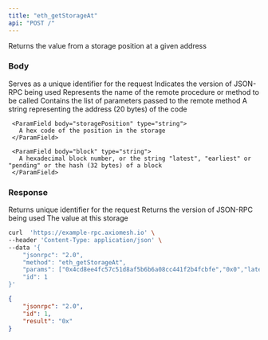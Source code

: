 ```yaml
---
title: "eth_getStorageAt"
api: "POST /"
---
```


Returns the value from a storage position at a given address

### Body

<ParamField body="id" type="number" placeholder="1">
  Serves as a unique identifier for the request
</ParamField>

<ParamField body="jsonrpc" type="string" placeholder="2.0">
  Indicates the version of JSON-RPC being used
</ParamField>

<ParamField body="method" type="string" placeholder="eth_getStorageAt">
  Represents the name of the remote procedure or method to be called
</ParamField>

<ParamField body="params" type="array">
  Contains the list of parameters passed to the remote method
     <ParamField body="address" type="string">
       A string representing the address (20 bytes) of the code
     </ParamField>

     <ParamField body="storagePosition" type="string">
       A hex code of the position in the storage
     </ParamField>

     <ParamField body="block" type="string">
       A hexadecimal block number, or the string "latest", "earliest" or "pending" or the hash (32 bytes) of a block
     </ParamField>

</ParamField>

### Response

<ResponseField name="id" type="number">
  Returns unique identifier for the request 
</ResponseField>

<ResponseField name="jsonrpc" type="string">
  Returns the version of JSON-RPC being used
</ResponseField>

<ResponseField name="storageValue" type="string">
  The value at this storage
</ResponseField>

<RequestExample>

```bash Example Request
curl  'https://example-rpc.axiomesh.io' \
--header 'Content-Type: application/json' \
--data '{
    "jsonrpc": "2.0",
    "method": "eth_getStorageAt",
    "params": ["0x4cd8ee4fc57c51d8af5b6b6a08cc441f2b4fcbfe","0x0","latest"],
    "id": 1
}'
```

</RequestExample>

<ResponseExample>

```json Response
{
    "jsonrpc": "2.0",
    "id": 1,
    "result": "0x"
}
```

</ResponseExample>